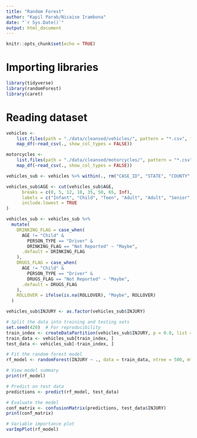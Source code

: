 ```yaml
---
title: "Random Forest"
author: "Kapil Parab/Nicaise Irambona"
date: "`r Sys.Date()`"
output: html_document
---
```


```r
knitr::opts_chunk$set(echo = TRUE)
```

# Importing libraries

```r
library(tidyverse)
library(randomForest)
library(caret)
```

# Reading dataset

```r

vehicles <-
    list.files(path = "./data/cleansed/vehicles/", pattern = "*.csv", full.names = TRUE) %>% 
    map_df(~read_csv(., show_col_types = FALSE))

motorcycles <-
    list.files(path = "./data/cleansed/motorcycles/", pattern = "*.csv", full.names = TRUE) %>% 
    map_df(~read_csv(., show_col_types = FALSE))

```

```r
vehicles_sub <- vehicles %>% within(., rm("CASE_ID", "STATE", "COUNTY", "VEH_MOD_YEAR", "VEH_BRAND", "VEH_MODEL", "LATITUDE", "LONGITUDE", "ACC_TS", "AIRBAG_DEPLOYED")) 

vehicles_sub$AGE <- cut(vehicles_sub$AGE, 
      breaks = c(0, 5, 12, 18, 35, 50, 65, Inf), 
      labels = c("Infant", "Child", "Teen", "Adult", "Adult", "Senior", "Elderly"),
      include.lowest = TRUE
)

vehicles_sub <- vehicles_sub %>%
  mutate(
    DRINKING_FLAG = case_when(
      AGE != "Child" & 
        PERSON_TYPE == "Driver" & 
        DRINKING_FLAG == "Not Reported" ~ "Maybe",
      .default = DRINKING_FLAG
    ),
    DRUGS_FLAG = case_when(
      AGE != "Child" & 
        PERSON_TYPE == "Driver" & 
        DRUGS_FLAG == "Not Reported" ~ "Maybe",
      .default = DRUGS_FLAG
    ),
    ROLLOVER = ifelse(is.na(ROLLOVER), "Maybe", ROLLOVER)
  )

vehicles_sub$INJURY <- as.factor(vehicles_sub$INJURY)
```

```r
# Split the data into training and testing sets
set.seed(420)  # For reproducibility
train_index <- createDataPartition(vehicles_sub$INJURY, p = 0.8, list = FALSE)
train_data <- vehicles_sub[train_index, ]
test_data <- vehicles_sub[-train_index, ]
```

```r
# Fit the random forest model
rf_model <- randomForest(INJURY ~ ., data = train_data, ntree = 500, mtry = 3, importance = TRUE)

# View model summary
print(rf_model)
```

```r
# Predict on test data
predictions <- predict(rf_model, test_data)

# Evaluate the model
conf_matrix <- confusionMatrix(predictions, test_data$INJURY)
print(conf_matrix)
```

```r
# Variable importance plot
varImpPlot(rf_model)
```